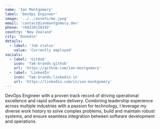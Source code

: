 ```yaml
---
name: 'Ian Montgomery'
label: 'DevOps Engineer'
image: '../../assets/me.jpeg'
email: 'contact@ianmontgomery.dev'
phone: '+64220120192'
country: 'New Zealand'
city: 'Dunedin'
details:
  - label: 'Job status'
    value: 'Currently employed'
socials:
  - label: 'GitHub'
    icon: 'fa6-brands:github'
    url: 'https://github.com/ian-montgomery'
  - label: 'LinkedIn'
    icon: 'fa6-brands:linkedin-in'
    url: 'https://linkedin.com/in/ian-montgomery'
---
```


DevOps Engineer with a proven track record of driving operational excellence and rapid software delivery. Combining leadership experience across multiple industries with a passion for technology, I leverage my diverse work history to solve complex problems, build and maintain robust systems, and ensure seamless integration between software development and operations.

